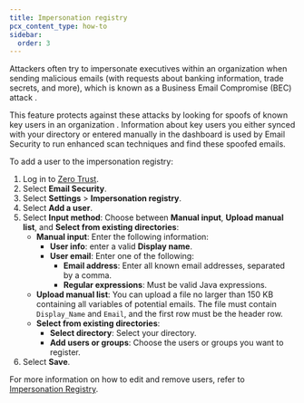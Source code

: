 ```yaml
---
title: Impersonation registry
pcx_content_type: how-to
sidebar:
  order: 3
---
```


Attackers often try to impersonate executives within an organization when sending malicious emails (with requests about banking information, trade secrets, and more), which is known as a Business Email Compromise (BEC) attack .

This feature protects against these attacks by looking for spoofs of known key users in an organization . Information about key users you either synced with your directory or entered manually in the dashboard is used by Email Security to run enhanced scan techniques and find these spoofed emails.

To add a user to the impersonation registry:

1. Log in to [Zero Trust](https://one.dash.cloudflare.com/).
2. Select **Email Security**.
3. Select **Settings** > **Impersonation registry**.
4. Select **Add a user**.
5. Select **Input method**: Choose between **Manual input**, **Upload manual list**, and **Select from existing directories**:
    - **Manual input**: Enter the following information:
        - **User info**: enter a valid **Display name**.
        - **User email**: Enter one of the following:
            - **Email address**: Enter all known email addresses, separated by a comma.
            - **Regular expressions**: Must be valid Java expressions.
    - **Upload manual list**: You can upload a file no larger than 150 KB containing all variables of potential emails. The file must contain `Display_Name` and `Email`, and the first row must be the header row.
    - **Select from existing directories**:
        - **Select directory**: Select your directory.
        - **Add users or groups**: Choose the users or groups you want to register.
6. Select **Save**.

For more information on how to edit and remove users, refer to [Impersonation Registry](/cloudflare-one/email-security/detection-settings/impersonation-registry/#edit-users). 